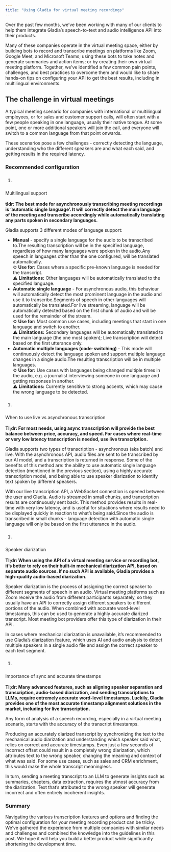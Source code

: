 ```yaml
---
title: "Using Gladia for virtual meeting recordings"
---
```


Over the past few months, we’ve been working with many of our clients to help them integrate Gladia’s speech-to-text and audio intelligence API into their products.

Many of these companies operate in the virtual meeting space, either by building bots to record and transcribe meetings on platforms like Zoom, Google Meet, and Microsoft Teams; using these bots to take notes and generate summaries and action items; or by creating their own virtual meeting platform. Together, we’ve identified a few common pain points, challenges, and best practices to overcome them and would like to share hands-on tips on configuring your API to get the best results, including in multilingual environments.

## The challenge in virtual meetings

A typical meeting scenario for companies with international or multilingual employees, or for sales and customer support calls, will often start with a few people speaking in one language, usually their native tongue. At some point, one or more additional speakers will join the call, and everyone will switch to a common language from that point onwards.

These scenarios pose a few challenges - correctly detecting the language, understanding who the different speakers are and what each said, and getting results in the required latency.

### Recommended configuration

1. ###  
Multilingual support  
[](#multilingual-support)  
**tldr: The best mode for asynchronously transcribing meeting recordings is ‘automatic single language’. It will correctly detect the main language of the meeting and transcribe accordingly while automatically translating any parts spoken in secondary languages.**

Gladia supports 3 different modes of language support:

* **Manual** \- specify a single language for the audio to be transcribed to.The resulting transcription will be in the specified language, regardless of how many languages were spoken in the audio.Any speech in languages other than the one configured, will be translated automatically.  
⚙️ **Use for:** Cases where a specific pre-known language is needed for the transcript.  
⚠️ **Limitations:** Other languages will be automatically translated to the specified language.
* **Automatic single language** \- For asynchronous audio, this behaviour will automatically detect the most prominent language in the audio and use it to transcribe.Segments of speech in other languages will automatically be translated.For live streaming, language will be automatically detected based on the first chunk of audio and will be used for the remainder of the stream.  
⚙️ **Use for:** Most common use cases, including meetings that start in one language and switch to another.  
⚠️ **Limitations:** Secondary languages will be automatically translated to the main language (the one most spoken); Live transcription will detect based on the first utterance only.
* **Automatic multiple languages (code-switching)** \- This mode will continuously detect the language spoken and support multiple language changes in a single audio.The resulting transcription will be in multiple languages.  
⚙️ **Use for:** Use cases with languages being changed multiple times in the audio, e.g. a journalist interviewing someone in one language and getting responses in another.  
⚠️ **Limitations:** Currently sensitive to strong accents, which may cause the wrong language to be detected.
1. ###  
When to use live vs asynchronous transcription  
[](#when-to-use-live-vs-asynchronous-transcription)  
**Tl;dr: For most needs, using async transcription will provide the best balance between price, accuracy, and speed. For cases where real-time or very low latency transcription is needed, use live transcription.**

Gladia supports two types of transcription - asynchronous (aka batch) and live. With the asynchronous API, audio files are sent to be transcribed by our AI model, and a transcription is returned in response. Some of the benefits of this method are: the ability to use automatic single language detection (mentioned in the previous section), using a highly accurate transcription model, and being able to use speaker diarization to identify text spoken by different speakers.

With our live transcription API, a WebSocket connection is opened between the user and Gladia. Audio is streamed in small chunks, and transcription results are continuously sent back. This method provides results in real-time with very low latency, and is useful for situations where results need to be displayed quickly in reaction to what’s being said.Since the audio is transcribed in small chunks - language detection with automatic single language will only be based on the first utterance in the audio.

1. ###  
Speaker diarization  
[](#speaker-diarization)  
**Tl;dr: When using the API of a virtual meeting service or recording bot, it’s better to rely on their built-in mechanical diarization API, based on separate audio sources. If no such API is available, Gladia provides a high-quality audio-based diarization.**

Speaker diarization is the process of assigning the correct speaker to different segments of speech in an audio. Virtual meeting platforms such as Zoom receive the audio from different participants separately, so they usually have an API to correctly assign different speakers to different portions of the audio. When combined with accurate word-level timestamps, this can be used to generate a highly accurate diarized transcript. Most meeting bot providers offer this type of diarization in their API.

In cases where mechanical diarization is unavailable, it’s recommended to use [Gladia’s diarization feature](https://www.gladia.io/blog/gladia-speech-to-text-api-speaker-diarization), which uses AI and audio analysis to detect multiple speakers in a single audio file and assign the correct speaker to each text segment.

1. ###  
Importance of sync and accurate timestamps  
[](#importance-of-sync-and-accurate-timestamps)  
**Tl;dr: Many advanced features, such as aligning speaker separation and transcription, audio-based diarization, and sending transcriptions to LLMs, require extremely accurate word-level timestamps. Luckily, Gladia provides one of the most accurate timestamp alignment solutions in the market, including for live transcription.**

Any form of analysis of a speech recording, especially in a virtual meeting scenario, starts with the accuracy of the transcript timestamps.

Producing an accurately diarized transcript by synchronizing the text to the mechanical audio diarization and understanding which speaker said what, relies on correct and accurate timestamps. Even just a few seconds of incorrect offset could result in a completely wrong diarization, which attributes text to the wrong speaker, changing the meaning and context of what was said. For some use cases, such as sales and CRM enrichment, this would make the whole transcript meaningless.

In turn, sending a meeting transcript to an LLM to generate insights such as summaries, chapters, data extraction, requires the utmost accuracy from the diarization. Text that’s attributed to the wrong speaker will generate incorrect and often entirely incoherent insights.

### Summary

Navigating the various transcription features and options and finding the optimal configuration for your meeting recording product can be tricky. We’ve gathered the experience from multiple companies with similar needs and challenges and combined the knowledge into the guidelines in this post. We hope it will help you build a better product while significantly shortening the development time.